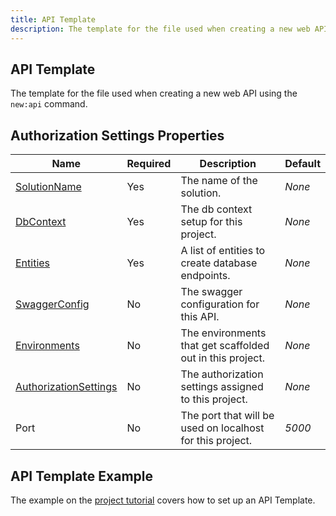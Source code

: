 ```yaml
---
title: API Template
description: The template for the file used when creating a new web API using the `new:api` command.
---
```


## API Template
The template for the file used when creating a new web API using the `new:api` command.

## Authorization Settings Properties

| Name       | Required | Description                                                         | Default                          |
| ---------- | -------- | ------------------------------------------------------------------- | -------------------------------- |
| [SolutionName](/docs/solution-name)    | Yes      | The name of the solution. | *None*   |
| [DbContext](/docs/db-context)       | Yes      | The db context setup for this project. | *None*   |
| [Entities](/docs/entities)        | Yes      | A list of entities to create database endpoints. | *None*   |
| [SwaggerConfig](/docs/swagger)   | No      | The swagger configuration for this API. | *None*   |
| [Environments](/docs/multiple-environments)    | No      | The environments that get scaffolded out in this project. | *None*   |
| [AuthorizationSettings](/docs/authorization-settings)    | No      | The authorization settings assigned to this project. | *None*   |
| Port    | No      | The port that will be used on localhost for this project. | *5000*   |

## API Template Example
The example on the [project tutorial](/docs/tutorial) covers how to set up an API Template.